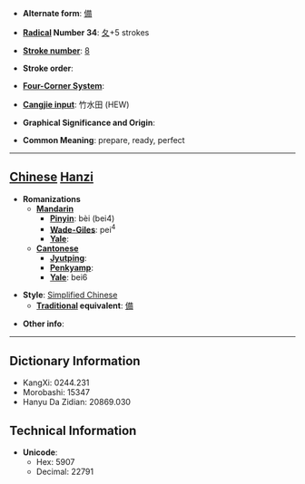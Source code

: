 * '''Alternate form''': [[備]]

* '''[[Wiktionary:Chinese radical index| Radical]] Number 34''': [[Wiktionary:Chinese radical index 夂|夂]]+5 strokes

* '''[[Wiktionary:Chinese total strokes index|Stroke number]]''': [[Wiktionary:Chinese total strokes index 8|8]]

* '''Stroke order''': 

* '''[[Wiktionary:Chinese four corner index|Four-Corner System]]''': 

* '''[[Wiktionary:Chinese Cangjie index|Cangjie input]]''': 竹水田 (HEW)

* '''Graphical Significance and Origin''': 

* '''Common Meaning''': prepare, ready, perfect

----

== [[Chinese]] [[Hanzi]] ==

* '''Romanizations'''
** '''[[Mandarin]]'''
*** '''[[Pinyin]]''': bèi (bei4)
*** '''[[Wade-Giles]]''': pei<sup>4</sup>
*** '''[[Yale]]''': 
** '''[[Cantonese]]'''
*** '''[[Jyutping]]''':
*** '''[[Penkyamp]]''': 
*** '''[[Yale]]''': bei6

* '''Style''': [[Simplified Chinese]] 
** '''[[Traditional Chinese|Traditional]] equivalent''': [[備]]

* '''Other info''': 

----

== Dictionary Information ==

* KangXi: 0244.231
* Morobashi: 15347
* Hanyu Da Zidian: 20869.030

== Technical Information ==

* '''Unicode''':
** Hex: 5907
** Decimal: 22791